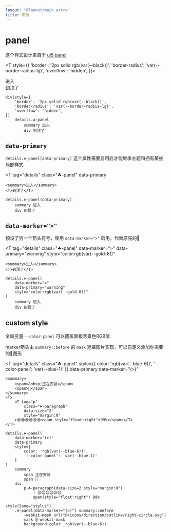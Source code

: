 ```yaml
---
layout: "@layout/main.astro"
title: 面板
---
```



# panel

这个样式设计来自于 [ui5 panel](https://sap.github.io/ui5-webcomponents/playground/?path=/docs/main-panel--docs)

<T style={{
    'border': '2px solid rgb(var(--black))',
    'border-radius': 'var(--border-radius-lg)',
    'overflow': 'hidden',
}}>
    <T tag="details" class="☘-panel">
        <summary>进入</summary>
        <T>到顶了</T>
    </T>
</T>

```pug
div(style={
    'border': '2px solid rgb(var(--black))',
    'border-radius': 'var(--border-radius-lg)',
    'overflow': 'hidden',
})
    details.☘-panel
        summary 进入
        div 到顶了
```


## `data-primary`

`details.☘-panel[data-primary]` 这个属性需要启用后才能继承主题和拥有某些局部样式

<T 
    tag="details" 
    class="☘-panel"
    data-primary
>
    <summary>进入</summary>
    <T>到顶了</T>
</T>

```pug
details.☘-panel(data-primary)
    summary 进入
    div 到顶了
```

## `data-marker=">"`

预设了另一个箭头符号，使用 `data-marker=">"` 启用，代替原先的🔺

<T 
    tag="details" 
    class="☘-panel"
    data-marker=">"
    data-primary="warning"
    style="color:rgb(var(--gold-8))"
>
    <summary>进入</summary>
    <T>到顶了</T>
</T>

```pug
details.☘-panel(
    data-marker=">"
    data-primary="warning"
    style="color:rgb(var(--gold-8))"
)
    summary 进入
    div 到顶了
```

## custom style

全局变量 `--color-panel` 可以覆盖面板背景色RGB值

marker箭头由 `summary::before` 的 `mask` 遮罩图片实现，可以自定义添加你需要的🔺图形

<T
    tag="details"
    class="☘-panel"
    style={{
        color: 'rgb(var(--blue-6))',
        '--color-panel': 'var(--blue-1)'
    }}
    data-primary
    data-marker="(>)"
>
    <summary>
        <span>&nbsp;正在安装</span>
        <span>🥰</span>
    </summary>
    <T>
        <T tag="p"
            class="☘-paragraph"
            data-size="2"
            style="margin:0"
        >😍😍😍😍😍😍<span style="float:right">99%</span></T>
    </T>
</T>

```pug
details.☘-panel(
    data-marker="(>)"
    data-primary
    style={
        color: 'rgb(var(--blue-6))',
        '--color-panel': 'var(--blue-1)'
    }
)
    summary 
        span 正在安装
        span 🥰
    div
        p.☘-paragraph(data-size=2 style="margin:0") 
            | 😍😍😍😍😍😍
            span(style="float:right") 99%

style(lang="stylus").
    .☘-panel[data-marker="(>)"] summary::before
        -webkit-mask url("@/icons/direction/outline/right-circle.svg")
        mask @-webkit-mask
        background-color _rgb(var(--blue-6))
```
